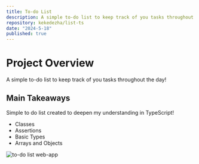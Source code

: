 ```yaml
---
title: To-do List
description: A simple to-do list to keep track of you tasks throughout the day!
repository: kekedezha/list-ts
date: "2024-5-18"
published: true
---
```


# Project Overview

A simple to-do list to keep track of you tasks throughout the day!

## Main Takeaways

Simple to do list created to deepen my understanding in TypeScript!

- Classes
- Assertions
- Basic Types
- Arrays and Objects

![to-do list web-app](/to-do.png)
